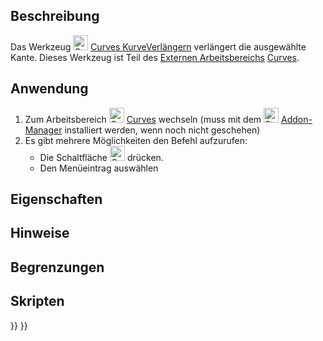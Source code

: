 <languages/>

<div class="mw-translate-fuzzy">
{{Docnav/de
|[[Curves_EditableSpline/de|EditierbarerSpline]]
|[[Curves_JoinCurve/de|KurvenVerbinden]]
|[[Curves_Workbench/de|Curves]]
|IconL=Curves_EditableSpline.svg
|IconR=Curves_JoinCurve.svg
|IconC=Curves_workbench_icon.svg
}}
</div>

{{GuiCommand/de
|Name=Curves ExtendCurve
|Name/de=Curves KurveVerlängern
|MenuLocation=Curves → Extend Curve
|Workbenches=[[Curves_Workbench/de|Curves]]
}}

<span id="Description"></span>
==Beschreibung==

Das Werkzeug [[Image:Curves_ExtendCurve.svg|24px]] [[Curves ExtendCurve/de|Curves KurveVerlängern]] verlängert die ausgewählte Kante. Dieses Werkzeug ist Teil des [[external workbenches/de|Externen Arbeitsbereichs]] [[Curves Workbench/de|Curves]].

<span id="Usage"></span>
==Anwendung==

# Zum Arbeitsbereich [[Image:Curves_workbench_icon.svg|24px]]  [[Curves Workbench/de|Curves]] wechseln (muss mit dem [[Image:Std_AddonMgr.svg|24px]] [[Std_AddonMgr/de|Addon-Manager]]  installiert werden, wenn noch nicht geschehen)
# Es gibt mehrere Möglichkeiten den Befehl aufzurufen:
#* Die Schaltfläche [[Image:Curves_ExtendCurve.svg|24px]] drücken.
#* Den Menüeintrag {{MenuCommand|Curves → Curve extend}} auswählen

<span id="Properties"></span>
==Eigenschaften==


<span id="Notes"></span>
==Hinweise==


<span id="Limitations"></span>
==Begrenzungen==


<span id="Scripting"></span>
==Skripten==


<div class="mw-translate-fuzzy">
{{Docnav/de
|[[Curves_EditableSpline/de|EditierbarerSpline]]
|[[Curves_JoinCurve/de|KurvenVerbinden]]
|[[Curves_Workbench/de|Curves]]
|IconL=Curves_EditableSpline.svg
|IconR=Curves_JoinCurve.svg
|IconC=Curves_workbench_icon.svg
}}
</div>

{{Curves Tools navi{{#translation:}}}}
{{Userdocnavi{{#translation:}}}}